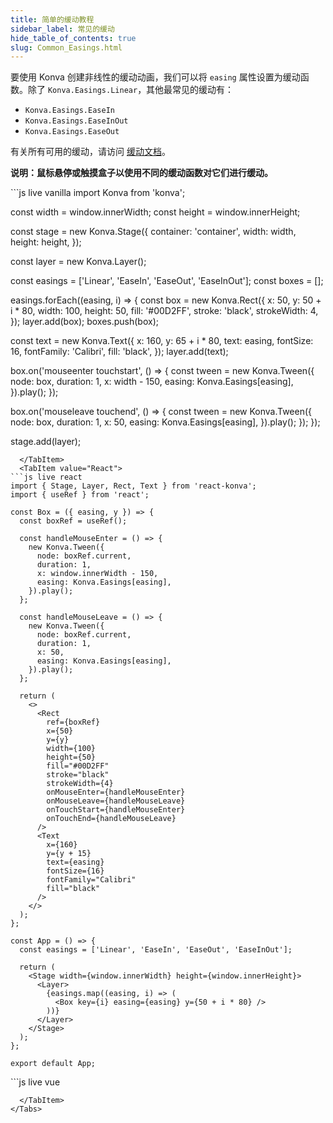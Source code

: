 ```yaml
---
title: 简单的缓动教程
sidebar_label: 常见的缓动
hide_table_of_contents: true
slug: Common_Easings.html
---
```


要使用 Konva 创建非线性的缓动动画，我们可以将 `easing` 属性设置为缓动函数。除了 `Konva.Easings.Linear`，其他最常见的缓动有：

- `Konva.Easings.EaseIn`
- `Konva.Easings.EaseInOut`
- `Konva.Easings.EaseOut`

有关所有可用的缓动，请访问 [缓动文档](/api/Konva.Easings.html)。

**说明：鼠标悬停或触摸盒子以使用不同的缓动函数对它们进行缓动。**


<Tabs>
  <TabItem value="Vanilla" default>
```js live vanilla
import Konva from 'konva';

const width = window.innerWidth;
const height = window.innerHeight;

const stage = new Konva.Stage({
container: 'container',
width: width,
height: height,
});

const layer = new Konva.Layer();

const easings = ['Linear', 'EaseIn', 'EaseOut', 'EaseInOut'];
const boxes = [];

easings.forEach((easing, i) => {
const box = new Konva.Rect({
x: 50,
y: 50 + i * 80,
width: 100,
height: 50,
fill: '#00D2FF',
stroke: 'black',
strokeWidth: 4,
});
layer.add(box);
boxes.push(box);

const text = new Konva.Text({
x: 160,
y: 65 + i * 80,
text: easing,
fontSize: 16,
fontFamily: 'Calibri',
fill: 'black',
});
layer.add(text);

box.on('mouseenter touchstart', () => {
const tween = new Konva.Tween({
node: box,
duration: 1,
x: width - 150,
easing: Konva.Easings[easing],
}).play();
});

box.on('mouseleave touchend', () => {
const tween = new Konva.Tween({
node: box,
duration: 1,
x: 50,
easing: Konva.Easings[easing],
}).play();
});
});

stage.add(layer);

```
  </TabItem>
  <TabItem value="React">
```js live react
import { Stage, Layer, Rect, Text } from 'react-konva';
import { useRef } from 'react';

const Box = ({ easing, y }) => {
  const boxRef = useRef();

  const handleMouseEnter = () => {
    new Konva.Tween({
      node: boxRef.current,
      duration: 1,
      x: window.innerWidth - 150,
      easing: Konva.Easings[easing],
    }).play();
  };

  const handleMouseLeave = () => {
    new Konva.Tween({
      node: boxRef.current,
      duration: 1,
      x: 50,
      easing: Konva.Easings[easing],
    }).play();
  };

  return (
    <>
      <Rect
        ref={boxRef}
        x={50}
        y={y}
        width={100}
        height={50}
        fill="#00D2FF"
        stroke="black"
        strokeWidth={4}
        onMouseEnter={handleMouseEnter}
        onMouseLeave={handleMouseLeave}
        onTouchStart={handleMouseEnter}
        onTouchEnd={handleMouseLeave}
      />
      <Text
        x={160}
        y={y + 15}
        text={easing}
        fontSize={16}
        fontFamily="Calibri"
        fill="black"
      />
    </>
  );
};

const App = () => {
  const easings = ['Linear', 'EaseIn', 'EaseOut', 'EaseInOut'];

  return (
    <Stage width={window.innerWidth} height={window.innerHeight}>
      <Layer>
        {easings.map((easing, i) => (
          <Box key={i} easing={easing} y={50 + i * 80} />
        ))}
      </Layer>
    </Stage>
  );
};

export default App;
```
  </TabItem>
  <TabItem value="Vue">
```js live vue
<template>
  <v-stage :config="stageSize">
    <v-layer>
      <template v-for="(easing, i) in easings" :key="i">
        <v-rect
          :config="getRectConfig(i)"
          @mouseenter="handleMouseEnter($event, easing)"
          @mouseleave="handleMouseLeave($event, easing)"
          @touchstart="handleMouseEnter($event, easing)"
          @touchend="handleMouseLeave($event, easing)"
          ref="rectRefs"
        />
        <v-text :config="getTextConfig(easing, i)" />
      </template>
    </v-layer>
  </v-stage>
</template>

<script setup>
import { ref } from 'vue';
import Konva from 'konva';

const stageSize = {
  width: window.innerWidth,
  height: window.innerHeight
};

const easings = ['Linear', 'EaseIn', 'EaseOut', 'EaseInOut'];
const rectRefs = ref([]);

const getRectConfig = (i) => ({
  x: 50,
  y: 50 + i * 80,
  width: 100,
  height: 50,
  fill: '#00D2FF',
  stroke: 'black',
  strokeWidth: 4
});

const getTextConfig = (easing, i) => ({
  x: 160,
  y: 65 + i * 80,
  text: easing,
  fontSize: 16,
  fontFamily: 'Calibri',
  fill: 'black'
});

const handleMouseEnter = (e, easing) => {
  new Konva.Tween({
    node: e.target,
    duration: 1,
    x: window.innerWidth - 150,
    easing: Konva.Easings[easing]
  }).play();
};

const handleMouseLeave = (e, easing) => {
  new Konva.Tween({
    node: e.target,
    duration: 1,
    x: 50,
    easing: Konva.Easings[easing]
  }).play();
};
</script>

```
  </TabItem>
</Tabs>
```